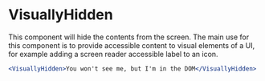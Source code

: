 
<Meta
  component={VisuallyHidden}
  title="Docs/Components/Content/VisuallyHidden"
/>

# VisuallyHidden

This component will hide the contents from the screen. The main use for this component is to provide accessible content to visual elements of a UI, for example adding a screen reader accessible label to an icon.

```jsx
<VisuallyHidden>You won't see me, but I'm in the DOM</VisuallyHidden>
```
